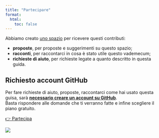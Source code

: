 ```yaml
---
title: "Partecipare"
format:
  html:
    toc: false
---
```


Abbiamo creato [uno spazio](https://github.com/ondata/italian-public-sector-pnrr-data-guide/discussions/new/choose) per ricevere questi contributi:

- **proposte**, per proposte e suggerimenti su questo spazio;
- **racconti**, per raccontarci in cosa è stato utile questo vademecum;
- **richieste di aiuto**, per richieste legate a quanto descritto in questa guida.

::: {.callout-important}
## Richiesto account GitHub

Per fare richieste di aiuto, proposte, raccontarci come hai usato questa guisa, sarà [**necessario creare un account su GitHub**](https://github.com/signup).<br>Basta rispondere alle domande che ti verranno fatte e infine scegliere il piano gratuito.

:::

[[👉 Partecipa]{.btn .btn-primary}](https://github.com/ondata/italian-public-sector-pnrr-data-guide/discussions/new/choose)

[![](images/partecipare.png)](https://github.com/ondata/italian-public-sector-pnrr-data-guide/discussions/new/choose)
